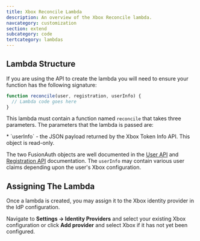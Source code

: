 ```yaml
---
title: Xbox Reconcile Lambda
description: An overview of the Xbox Reconcile lambda.
navcategory: customization
section: extend
subcategory: code
tertcategory: lambdas
---
```


<ReconcileLambdaIntro identity_provider_name="Xbox" prefix="an" />

## Lambda Structure

If you are using the API to create the lambda you will need to ensure your function has the following signature:

```javascript
function reconcile(user, registration, userInfo) {
  // Lambda code goes here
}
```

This lambda must contain a function named `reconcile` that takes three parameters. The parameters that the lambda is passed are:

<ReconcileLambdaUserRegistrationParameters />
* `userInfo` - the JSON payload returned by the Xbox Token Info API. This object is read-only.

The two FusionAuth objects are well documented in the [User API](/docs/apis/users) and [Registration API](/docs/apis/registrations) documentation. The `userInfo` may contain various user claims depending upon the user's Xbox configuration.

## Assigning The Lambda

Once a lambda is created, you may assign it to the Xbox identity provider in the IdP configuration.

Navigate to <strong>Settings -> Identity Providers</strong> and select your existing Xbox configuration or click <strong>Add provider</strong> and select Xbox if it has not yet been configured.


